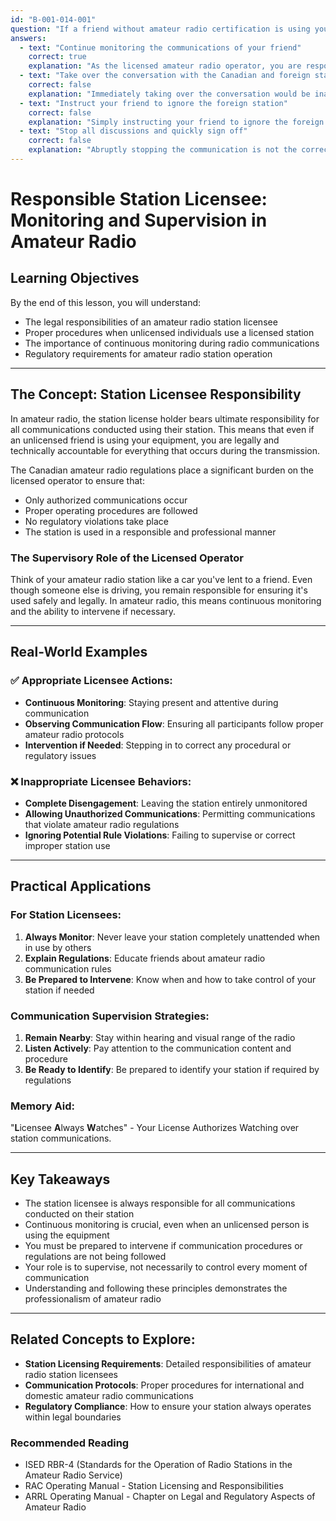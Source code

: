 ```yaml
---
id: "B-001-014-001"
question: "If a friend without amateur radio certification is using your station to allow a foreign station to communicate with a station in Canada, what should you do?"
answers:
  - text: "Continue monitoring the communications of your friend"
    correct: true
    explanation: "As the licensed amateur radio operator, you are responsible for all communications conducted using your station. By continuing to monitor the communication, you ensure compliance with amateur radio regulations and can intervene if any rules are violated. Your presence provides oversight and legal accountability for the communication happening on your licensed station."
  - text: "Take over the conversation with the Canadian and foreign station"
    correct: false
    explanation: "Immediately taking over the conversation would be inappropriate and potentially disruptive. As the station licensee, your primary responsibility is to supervise and ensure compliance, not to interrupt the ongoing communication unless there's a clear regulatory violation or safety concern."
  - text: "Instruct your friend to ignore the foreign station"
    correct: false
    explanation: "Simply instructing your friend to ignore the foreign station is not an appropriate response. As the licensed operator, you have a responsibility to ensure proper communication procedures are followed and that no regulations are being violated."
  - text: "Stop all discussions and quickly sign off"
    correct: false
    explanation: "Abruptly stopping the communication is not the correct procedure. As the station licensee, you are responsible for monitoring and ensuring proper operation of your station, which requires continued oversight rather than immediate termination of communications."
---
```


# Responsible Station Licensee: Monitoring and Supervision in Amateur Radio

## Learning Objectives
By the end of this lesson, you will understand:
- The legal responsibilities of an amateur radio station licensee
- Proper procedures when unlicensed individuals use a licensed station
- The importance of continuous monitoring during radio communications
- Regulatory requirements for amateur radio station operation

---

## The Concept: Station Licensee Responsibility

In amateur radio, the station license holder bears ultimate responsibility for all communications conducted using their station. This means that even if an unlicensed friend is using your equipment, you are legally and technically accountable for everything that occurs during the transmission.

The Canadian amateur radio regulations place a significant burden on the licensed operator to ensure that:
- Only authorized communications occur
- Proper operating procedures are followed
- No regulatory violations take place
- The station is used in a responsible and professional manner

### The Supervisory Role of the Licensed Operator

Think of your amateur radio station like a car you've lent to a friend. Even though someone else is driving, you remain responsible for ensuring it's used safely and legally. In amateur radio, this means continuous monitoring and the ability to intervene if necessary.

---

## Real-World Examples

### ✅ Appropriate Licensee Actions:
- **Continuous Monitoring**: Staying present and attentive during communication
- **Observing Communication Flow**: Ensuring all participants follow proper amateur radio protocols
- **Intervention if Needed**: Stepping in to correct any procedural or regulatory issues

### ❌ Inappropriate Licensee Behaviors:
- **Complete Disengagement**: Leaving the station entirely unmonitored
- **Allowing Unauthorized Communications**: Permitting communications that violate amateur radio regulations
- **Ignoring Potential Rule Violations**: Failing to supervise or correct improper station use

---

## Practical Applications

### For Station Licensees:
1. **Always Monitor**: Never leave your station completely unattended when in use by others
2. **Explain Regulations**: Educate friends about amateur radio communication rules
3. **Be Prepared to Intervene**: Know when and how to take control of your station if needed

### Communication Supervision Strategies:
1. **Remain Nearby**: Stay within hearing and visual range of the radio
2. **Listen Actively**: Pay attention to the communication content and procedure
3. **Be Ready to Identify**: Be prepared to identify your station if required by regulations

### Memory Aid:
"**L**icensee **A**lways **W**atches" - Your License Authorizes Watching over station communications.

---

## Key Takeaways

- The station licensee is always responsible for all communications conducted on their station
- Continuous monitoring is crucial, even when an unlicensed person is using the equipment
- You must be prepared to intervene if communication procedures or regulations are not being followed
- Your role is to supervise, not necessarily to control every moment of communication
- Understanding and following these principles demonstrates the professionalism of amateur radio

---

## Related Concepts to Explore:
- **Station Licensing Requirements**: Detailed responsibilities of amateur radio station licensees
- **Communication Protocols**: Proper procedures for international and domestic amateur radio communications
- **Regulatory Compliance**: How to ensure your station always operates within legal boundaries

### Recommended Reading
- ISED RBR-4 (Standards for the Operation of Radio Stations in the Amateur Radio Service)
- RAC Operating Manual - Station Licensing and Responsibilities
- ARRL Operating Manual - Chapter on Legal and Regulatory Aspects of Amateur Radio